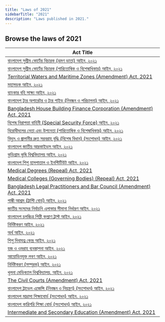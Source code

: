 ```yaml
---
title: "Laws of 2021"
sidebarTitle: "2021"
description: "Laws published in 2021."
---
```


## Browse the laws of 2021

| Act Title |
|-----------|
| [বাংলাদেশ সুপ্রীম কোর্টের বিচারক (ভ্রমণ ভাতা) আইন, ২০২১](/laws/act-1396) |
| [বাংলাদেশ সুপ্রীম কোর্টের বিচারক (পারিতোষিক ও বিশেষাধিকার) আইন, ২০২১](/laws/act-1395) |
| [Territorial Waters and Maritime Zones (Amendment) Act, 2021](/laws/act-1394) |
| [মহাসড়ক আইন, ২০২১](/laws/act-1393) |
| [ব্যাংকার বহি সাক্ষ্য আইন, ২০২১](/laws/act-1392) |
| [বাংলাদেশ ট্যুর অপারেটর ও ট্যুর গাইড (নিবন্ধন ও পরিচালনা) আইন, ২০২১](/laws/act-1391) |
| [Bangladesh House Building Finance Corporation (Amendment) Act, 2021](/laws/act-1390) |
| [বিশেষ নিরাপত্তা বাহিনী (Special Security Force) আইন, ২০২১](/laws/act-1389) |
| [বিরোধীদলের নেতা এবং উপনেতা (পারিতোষিক ও বিশেষাধিকার) আইন, ২০২১](/laws/act-1388) |
| [বিদ্যুৎ ও জ্বালানীর দ্রুত সরবরাহ বৃদ্ধি (বিশেষ বিধান) (সংশোধন) আইন, ২০২১](/laws/act-1387) |
| [বাংলাদেশ জাতীয় আরকাইভস আইন, ২০২১](/laws/act-1386) |
| [কুড়িগ্রাম কৃষি বিশ্ববিদ্যালয় আইন, ২০২১](/laws/act-1385) |
| [বাংলাদেশ শিশু হাসপাতাল ও ইনস্টিটিউট আইন, ২০২১](/laws/act-1384) |
| [Medical Degrees (Repeal) Act, 2021](/laws/act-1383) |
| [Medical Colleges (Governing Bodies) (Repeal) Act, 2021](/laws/act-1382) |
| [Bangladesh Legal Practitioners and Bar Council (Amendment) Act, 2021](/laws/act-1381) |
| [গান্ধী আশ্রম (ট্রাস্টি বোর্ড) আইন, ২০২১](/laws/act-1380) |
| [জাতীয় সংসদের নির্বাচনি এলাকার সীমানা নির্ধারণ আইন, ২০২১](/laws/act-1379) |
| [বাংলাদেশ চলচ্চিত্র শিল্পী কল্যাণ ট্রাস্ট আইন, ২০২১](/laws/act-1378) |
| [নির্দিষ্টকরণ আইন, ২০২১](/laws/act-1377) |
| [অর্থ আইন, ২০২১](/laws/act-1376) |
| [শিশু দিবাযত্ন কেন্দ্র আইন, ২০২১](/laws/act-1375) |
| [হজ ও ওমরাহ ব্যবস্থাপনা আইন, ২০২১](/laws/act-1374) |
| [আয়োডিনযুক্ত লবণ আইন, ২০২১](/laws/act-1373) |
| [নির্দিষ্টকরণ (সম্পূরক) আইন, ২০২১](/laws/act-1372) |
| [খুলনা মেডিক্যাল বিশ্ববিদ্যালয়, আইন, ২০২১](/laws/act-1371) |
| [The Civil Courts (Amendment) Act, 2021](/laws/act-1370) |
| [বাংলাদেশ ট্রাভেল এজেন্সি (নিবন্ধন ও নিয়ন্ত্রণ) (সংশোধন) আইন, ২০২১](/laws/act-1369) |
| [বাংলাদেশ মাদ্রাসা শিক্ষাবোর্ড (সংশোধন) আইন, ২০২১](/laws/act-1368) |
| [বাংলাদেশ কারিগরি শিক্ষা বোর্ড (সংশোধন) আইন, ২০২১](/laws/act-1367) |
| [Intermediate and Secondary Education (Amendment) Act, 2021](/laws/act-1366) |
